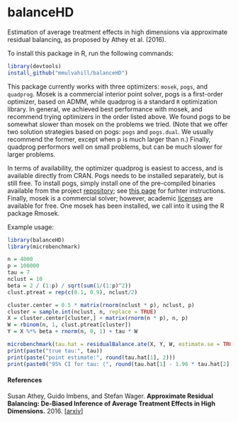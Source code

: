 # balanceHD
Estimation of average treatment effects in high dimensions via approximate residual balancing, as proposed by Athey et al. (2016).

To install this package in R, run the following commands:

```r
library(devtools) 
install_github("mmulvahill/balanceHD")
```

This package currently works with three optimizers: `mosek`, `pogs`, and `quadprog`.
Mosek is a commercial interior point solver,
pogs is a first-order optimizer, based on ADMM, while
quadprog is a standard `R` optimization library.
In general, we achieved best performance with mosek, and
recommend trying optimizers in the order listed above.
We found pogs to be somewhat slower than mosek on the problems
we tried. (Note that we offer two solution strategies based on pogs: `pogs` and
`pogs.dual`. We usually recommend the former, except when p is much larger than n.)
Finally, quadprog performors well on small problems, but can be much
slower for larger problems.

In terms of availability, the optimizer quadprog is easiest to access,
and is available directly from CRAN. Pogs needs to be installed separately,
but is still free. To install pogs, simply install one of the pre-compiled
binaries available from the project [repository](https://github.com/foges/pogs);
see [this page](https://github.com/foges/pogs/blob/master/src/interface_r/README.md)
for furhter instructions.
Finally, mosek is a commercial solver; however, academic
[licenses](https://www.mosek.com/resources/academic-license) are available for free.
One mosek has been installed, we call into it using the R package Rmosek.

Example usage:

```r
library(balanceHD)
library(microbenchmark)

n = 4000
p = 100000
tau = 7
nclust = 10
beta = 2 / (1:p) / sqrt(sum(1/(1:p)^2))
clust.ptreat = rep(c(0.1, 0.9), nclust/2)

cluster.center = 0.5 * matrix(rnorm(nclust * p), nclust, p)
cluster = sample.int(nclust, n, replace = TRUE)
X = cluster.center[cluster,] + matrix(rnorm(n * p), n, p)
W = rbinom(n, 1, clust.ptreat[cluster])
Y = X %*% beta + rnorm(n, 0, 1) + tau * W

microbenchmark(tau.hat = residualBalance.ate(X, Y, W, estimate.se = TRUE))
print(paste("true tau:", tau))
print(paste("point estimate:", round(tau.hat[1], 2)))
print(paste0("95% CI for tau: (", round(tau.hat[1] - 1.96 * tau.hat[2], 2), ", ", round(tau.hat[1] + 1.96 * tau.hat[2], 2), ")"))
```

#### References
Susan Athey, Guido Imbens, and Stefan Wager.
<b>Approximate Residual Balancing: De-Biased Inference of Average Treatment Effects in High Dimensions.</b>
2016.
[<a href="http://arxiv.org/pdf/1604.07125.pdf">arxiv</a>]
